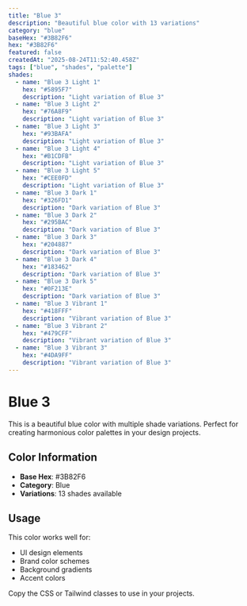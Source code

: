 ```yaml
---
title: "Blue 3"
description: "Beautiful blue color with 13 variations"
category: "blue"
baseHex: "#3B82F6"
hex: "#3B82F6"
featured: false
createdAt: "2025-08-24T11:52:40.458Z"
tags: ["blue", "shades", "palette"]
shades:
  - name: "Blue 3 Light 1"
    hex: "#5895F7"
    description: "Light variation of Blue 3"
  - name: "Blue 3 Light 2"
    hex: "#76A8F9"
    description: "Light variation of Blue 3"
  - name: "Blue 3 Light 3"
    hex: "#93BAFA"
    description: "Light variation of Blue 3"
  - name: "Blue 3 Light 4"
    hex: "#B1CDFB"
    description: "Light variation of Blue 3"
  - name: "Blue 3 Light 5"
    hex: "#CEE0FD"
    description: "Light variation of Blue 3"
  - name: "Blue 3 Dark 1"
    hex: "#326FD1"
    description: "Dark variation of Blue 3"
  - name: "Blue 3 Dark 2"
    hex: "#295BAC"
    description: "Dark variation of Blue 3"
  - name: "Blue 3 Dark 3"
    hex: "#204887"
    description: "Dark variation of Blue 3"
  - name: "Blue 3 Dark 4"
    hex: "#183462"
    description: "Dark variation of Blue 3"
  - name: "Blue 3 Dark 5"
    hex: "#0F213E"
    description: "Dark variation of Blue 3"
  - name: "Blue 3 Vibrant 1"
    hex: "#418FFF"
    description: "Vibrant variation of Blue 3"
  - name: "Blue 3 Vibrant 2"
    hex: "#479CFF"
    description: "Vibrant variation of Blue 3"
  - name: "Blue 3 Vibrant 3"
    hex: "#4DA9FF"
    description: "Vibrant variation of Blue 3"
---
```


# Blue 3

This is a beautiful blue color with multiple shade variations. Perfect for creating harmonious color palettes in your design projects.

## Color Information

- **Base Hex**: #3B82F6
- **Category**: Blue
- **Variations**: 13 shades available

## Usage

This color works well for:
- UI design elements
- Brand color schemes  
- Background gradients
- Accent colors

Copy the CSS or Tailwind classes to use in your projects.
